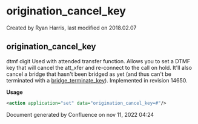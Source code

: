 
# origination_cancel_key 

 Created by  Ryan Harris, last modified on 2018.02.07

## origination_cancel_key

dtmf digit Used with attended transfer function. Allows you to set a DTMF key that will cancel the att\_xfer and re-connect to the call on hold. It'll also cancel a bridge that hasn't been bridged as yet (and thus can't be terminated with a [bridge\_terminate\_key](../FreeSWITCH-Explained/Dialplan/Variables-Master-List_16352570.mdx#bridge_terminate_key)). Implemented in revision 14650.

**Usage**

```xml
<action application="set" data="origination_cancel_key=#"/>
```

Document generated by Confluence on nov 11, 2022 04:24
